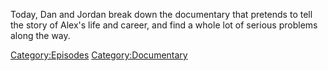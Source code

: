 {{DEFAULTSORT:
    #_EPISODE_0707:Dan's War
}}{{Episode
    | title           = Dan's War
    | caption         = Listen to this episode on [https://knowledgefight.libsyn.com/707-dans-war Libsyn] [https://open.spotify.com/episode/2rBnTWaiBtPxcJ1GRwH6RZ Spotify], Read the [[Transcript/707: Dan's War|Unofficial Transcript]]
    | episodeNumber   = 707
    | length          = 02:35:21
    | airDate         = July 29, 2022
    | episodeType     = [[:Category:Documentary|Documentary]]
    | previousEpisode = [[706: Photobombing And Sweating]]
    | nextEpisode     = [[708: The Cuck-Destroyer Destroys The Stage]]
}}

{{Stub}}

Today, Dan and Jordan break down the documentary that pretends to tell the story of Alex's life and career, and find a whole lot of serious problems along the way.

[[Category:Episodes]]
[[Category:Documentary]]
